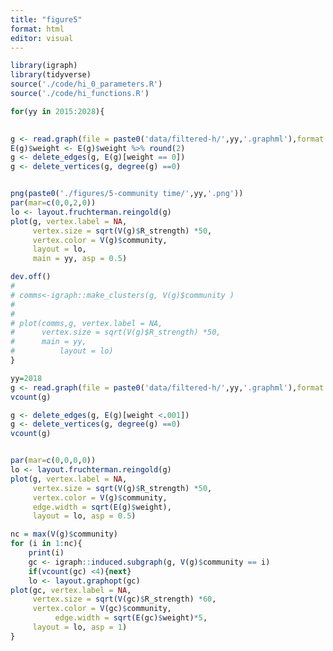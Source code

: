 ```yaml
---
title: "figure5"
format: html
editor: visual
---
```


```r
library(igraph)
library(tidyverse)
source('./code/hi_0_parameters.R')
source('./code/hi_functions.R')

```

```r
for(yy in 2015:2028){
    

g <- read.graph(file = paste0('data/filtered-h/',yy,'.graphml'),format = 'graphml')
E(g)$weight <- E(g)$weight %>% round(2)
g <- delete_edges(g, E(g)[weight == 0])
g <- delete_vertices(g, degree(g) ==0)


png(paste0('./figures/5-community time/',yy,'.png'))
par(mar=c(0,0,2,0))
lo <- layout.fruchterman.reingold(g)
plot(g, vertex.label = NA, 
     vertex.size = sqrt(V(g)$R_strength) *50, 
     vertex.color = V(g)$community, 
     layout = lo, 
     main = yy, asp = 0.5)

dev.off()
# 
# comms<-igraph::make_clusters(g, V(g)$community )
# 
# 
# plot(comms,g, vertex.label = NA, 
#      vertex.size = sqrt(V(g)$R_strength) *50, 
#      main = yy,
#          layout = lo)
}

```

```r

yy=2018
g <- read.graph(file = paste0('data/filtered-h/',yy,'.graphml'),format = 'graphml')
vcount(g)

g <- delete_edges(g, E(g)[weight <.001])
g <- delete_vertices(g, degree(g) ==0)
vcount(g)


par(mar=c(0,0,0,0))
lo <- layout.fruchterman.reingold(g)
plot(g, vertex.label = NA, 
     vertex.size = sqrt(V(g)$R_strength) *50, 
     vertex.color = V(g)$community, 
     edge.width = sqrt(E(g)$weight),
     layout = lo, asp = 0.5)

nc = max(V(g)$community)
for (i in 1:nc){
    print(i)
    gc <- igraph::induced.subgraph(g, V(g)$community == i)
    if(vcount(gc) <4){next}
    lo <- layout.graphopt(gc)
plot(gc, vertex.label = NA, 
     vertex.size = sqrt(V(gc)$R_strength) *60, 
     vertex.color = V(gc)$community, 
          edge.width = sqrt(E(gc)$weight)*5,
     layout = lo, asp = 1)
}
 

```
